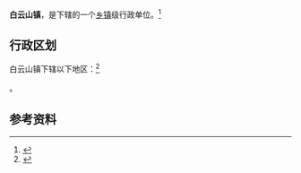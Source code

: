 {{中国乡级行政区|52/27/29/105/000}}

'''白云山镇'''，是{{PRC admin/fullname|52/27/29/105/000|3}}下辖的一个[[乡镇|乡镇]]级行政单位。<ref>{{PRC admin/ref sgc|{{PRC admin/parent|52/27/29/105/000}}}}</ref>

== 行政区划 ==

白云山镇下辖以下地区：<ref>{{PRC admin/ref sgc|52/27/29/105/000}}</ref>

{{PRC admin/children|52/27/29/105/000}}。

== 参考资料 ==

{{reflist}}

{{行政区划小作品}}
{{PRC admin/navcat|52/27/29/105/000}}